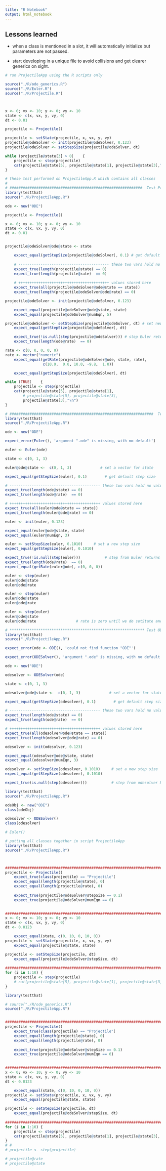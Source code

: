 ```yaml
---
title: "R Notebook"
output: html_notebook
---
```


## Lessons learned

* when a class is mentioned in a slot, it will automatically initialize but 
parameters are not passed.

* start developing in a unique file to avoid collisions and get clearer generics
on sight.


```r
# run ProjectileApp using the R scripts only

source("./R/ode_generics.R")
source("./R/Euler.R")
source("./R/Projectile.R")



x <- 0; vx <- 10; y <- 0; vy <- 10
state <- c(x, vx, y, vy, 0)
dt <- 0.01

projectile <- Projectile()

projectile <- setState(projectile, x, vx, y, vy)
projectile@odeSolver <- init(projectile@odeSolver, 0.123)
projectile@odeSolver <- setStepSize(projectile@odeSolver, dt) 

while (projectile@state[3] > 0)    {
    projectile <- step(projectile)
    cat(projectile@state[5], projectile@state[1], projectile@state[3],"\n")
}

```



```r
# these test performed on ProjectileApp.R which contains all classes
#
# ############################################################  Test Projectile
library(testthat)
source("./R/ProjectileApp.R")

ode <- new("ODE")

projectile <- Projectile()

x <- 0; vx <- 10; y <- 0; vy <- 10
state <- c(x, vx, y, vy, 0)
dt <- 0.01


projectile@odeSolver@ode@state <- state

    expect_equal(getStepSize(projectile@odeSolver), 0.1) # get default step size
    
    # ----------------------------------------- these two vars hold no values
    expect_true(length(projectile@state) == 0)
    expect_true(length(projectile@rate)  == 0)
    
    # +++++++++++++++++++++++++++++++++++++++++ values stored here
    expect_true(all(projectile@odeSolver@ode@state == state))
    expect_true(length(projectile@odeSolver@ode@rate) == 0)

projectile@odeSolver <- init(projectile@odeSolver, 0.123)

    expect_equal(projectile@odeSolver@ode@state, state)
    expect_equal(projectile@odeSolver@numEqn, 5)

projectile@odeSolver <- setStepSize(projectile@odeSolver, dt) # set new step size
    expect_equal(getStepSize(projectile@odeSolver), dt)

    expect_true(!is.null(step(projectile@odeSolver))) # step Euler returns a value
    expect_true(length(ode@rate)  == 0)

rate <- c(0, 0, 0, 0, 0)
rate <- vector("numeric")
    expect_equal(getRate(projectile@odeSolver@ode, state, rate), 
                 c(10.0,  0.0, 10.0, -9.8,  1.0))

    expect_equal(getStepSize(projectile@odeSolver), dt)

while (TRUE)    {
    projectile <- step(projectile)
    cat(projectile@state[5], projectile@state[1],
        # projectile@state[5], projectile@state[3],
        projectile@state[3],"\n")
}
```



```r
# #################################################################  Test Euler
library(testthat)
source("./R/ProjectileApp.R")

ode <- new("ODE")

expect_error(Euler(), 'argument ".ode" is missing, with no default')

euler <- Euler(ode)

state <- c(0, 1, 3)

euler@ode@state <-  c(0, 1, 3)             # set a vector for state

expect_equal(getStepSize(euler), 0.1)        # get default step size

# ----------------------------------------- these two vars hold no values
expect_true(length(ode@state) == 0)
expect_true(length(ode@rate)  == 0)

# +++++++++++++++++++++++++++++++++++++++++ values stored here
expect_true(all(euler@ode@state == state))
expect_true(length(euler@ode@rate) == 0)

euler <- init(euler, 0.123)

expect_equal(euler@ode@state, state)
expect_equal(euler@numEqn, 3)

euler <- setStepSize(euler, 0.1010)     # set a new step size
expect_equal(getStepSize(euler), 0.1010)

expect_true(!is.null(step(euler)))           # step from Euler returns a value
expect_true(length(ode@rate)  == 0)
expect_equal(getRate(euler@ode), c(0, 0, 0))

euler <- step(euler)
euler@ode@state
euler@ode@rate

euler <- step(euler)
euler@ode@state
euler@ode@rate

euler <- step(euler)
euler@ode@state
euler@ode@rate                  # rate is zero until we do setState and getRate


```


```r
# ************************************************************* Test ODESolver
library(testthat)
source("./R/ProjectileApp.R")

expect_error(ode <- ODE(), 'could not find function "ODE"')

expect_error(ODESolver(), 'argument ".ode" is missing, with no default')

ode <- new("ODE")

odesolver <- ODESolver(ode)

state <- c(0, 1, 3)

odesolver@ode@state <-  c(0, 1, 3)             # set a vector for state

expect_equal(getStepSize(odesolver), 0.1)        # get default step size

# ----------------------------------------- these two vars hold no values
expect_true(length(ode@state) == 0)
expect_true(length(ode@rate)  == 0)

# +++++++++++++++++++++++++++++++++++++++++ values stored here
expect_true(all(odesolver@ode@state == state))
expect_true(length(odesolver@ode@rate) == 0)

odesolver <- init(odesolver, 0.123)

expect_equal(odesolver@ode@state, state)
expect_equal(odesolver@numEqn, 3)

odesolver <- setStepSize(odesolver, 0.1010)     # set a new step size
expect_equal(getStepSize(odesolver), 0.1010)

expect_true(is.null(step(odesolver)))           # step from odesolver NULL


```




```r
library(testthat)
source("./R/ProjectileApp.R")

odeObj <- new("ODE")
class(odeObj)

odesolver <- ODESolver()
class(odesolver)

# Euler()
```



```r
# putting all classes together in script ProjectileApp
library(testthat)
source("./R/ProjectileApp.R")



############################################################################ ProjectileApp
projectile <- Projectile()
    expect_true(class(projectile) == "Projectile")
    expect_equal(length(projectile@state), 0)
    expect_equal(length(projectile@rate), 0)
    
    expect_true(projectile@odeSolver@stepSize == 0.1)
    expect_true(projectile@odeSolver@numEqn == 0)
    

############################################################################# initialize()
x <- 0; vx <- 10; y <- 0; vy <- 10
state <- c(x, vx, y, vy, 0)
dt <- 0.0123

    expect_equal(state, c(0, 10, 0, 10, 0))    
projectile <- setState(projectile, x, vx, y, vy)    
    expect_equal(projectile@state, state)    

projectile <- setStepSize(projectile, dt)
    expect_equal(projectile@odeSolver@stepSize, dt)
    
####################################################################### doStep()
for (i in 1:10) {
    projectile <- step(projectile)   
    # cat(projectile@state[5], projectile@state[1], projectile@state[3], "\n")
}      

```




```r
library(testthat)

# source("./R/ode_generics.R")
source("./R/ProjectileApp.R")


############################################################################ ProjectileApp
projectile <- Projectile()
    expect_true(class(projectile) == "Projectile")
    expect_equal(length(projectile@state), 0)
    expect_equal(length(projectile@rate), 0)
    
    expect_true(projectile@odeSolver@stepSize == 0.1)
    expect_true(projectile@odeSolver@numEqn == 0)
    

############################################################################# initialize()
x <- 0; vx <- 10; y <- 0; vy <- 10
state <- c(x, vx, y, vy, 0)
dt <- 0.0123

    expect_equal(state, c(0, 10, 0, 10, 0))    
projectile <- setState(projectile, x, vx, y, vy)    
    expect_equal(projectile@state, state)    

projectile <- setStepSize(projectile, dt)
    expect_equal(projectile@odeSolver@stepSize, dt)
    
############################################################################# doStep()
for (i in 1:10) {
    projectile <- step(projectile)   
    cat(projectile@state[5], projectile@state[1], projectile@state[3], "\n")
}    
# # 
# projectile <- step(projectile)

# projectile@rate
# projectile@state


```

